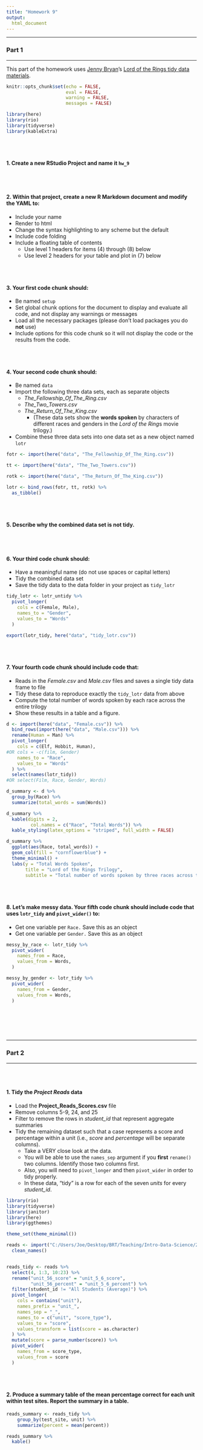 ```yaml
---
title: "Homework 9"
output:
  html_document
---
```


----

### Part 1

----

This part of the homework uses [Jenny Bryan](https://jennybryan.org/)'s [Lord of the Rings tidy data materials](https://github.com/jennybc/lotr-tidy). 

```r
knitr::opts_chunk$set(echo = FALSE,
                      eval = FALSE,
                      warning = FALSE,
                      messages = FALSE)

library(here)
library(rio)
library(tidyverse)
library(kableExtra)
```
<br>
<br>

#### 1. Create a new RStudio Project and name it `hw_9`
<br>
<br>

#### 2. Within that project, create a new R Markdown document and modify the YAML to: 
* Include your name
* Render to html
* Change the syntax highlighting to any scheme but the default 
* Include code folding
* Include a floating table of contents
  + Use level 1 headers for items (4) through (8) below 
  + Use level 2 headers for your table and plot in (7) below

<br>
<br>

#### 3. Your first code chunk should:
* Be named `setup`
* Set global chunk options for the document to display and evaluate all code, and not display any warnings or messages
* Load all the necessary packages (please don't load packages you do **not** use)
* Include options for this code chunk so it will not display the code or the results from the code. 

<br>
<br>

#### 4. Your second code chunk should:
* Be named `data`
* Import the following three data sets, each as separate objects
  + *The_Fellowship_Of_The_Ring.csv*
  + *The_Two_Towers.csv*
  + *The_Return_Of_The_King.csv*
    - (These data sets show the **words spoken** by characters of different races and genders in the *Lord of the Ring*s movie trilogy.)
* Combine these three data sets into one data set as a new object named `lotr`

```r

fotr <- import(here("data", "The_Fellowship_Of_The_Ring.csv"))

tt <- import(here("data", "The_Two_Towers.csv"))

rotk <- import(here("data", "The_Return_Of_The_King.csv"))

lotr <- bind_rows(fotr, tt, rotk) %>% 
  as_tibble() 

```
<br>
<br>

#### 5. Describe why the combined data set is not tidy.
<br>
<br>

#### 6. Your third code chunk should:
* Have a meaningful name (do not use spaces or capital letters)
* Tidy the combined data set
* Save the tidy data to the data folder in your project as `tidy_lotr`

```r

tidy_lotr <- lotr_untidy %>% 
  pivot_longer(
    cols = c(Female, Male),
    names_to = "Gender",
    values_to = "Words"
  )

export(lotr_tidy, here("data", "tidy_lotr.csv"))
```
<br>
<br>


#### 7. Your fourth code chunk should include code that:
* Reads in the *Female.csv* and *Male.csv* files and saves a single tidy data frame to file 
* Tidy these data to reproduce exactly the `tidy_lotr` data from above
* Compute the total number of words spoken by each race across the entire trilogy
* Show these results in a table and a figure.

```r

d <- import(here("data", "Female.csv")) %>% 
  bind_rows(import(here("data", "Male.csv"))) %>% 
  rename(Human = Man) %>% 
  pivot_longer(
    cols = c(Elf, Hobbit, Human),
#OR cols = -c(film, Gender)    
    names_to = "Race",
    values_to = "Words"
  ) %>% 
  select(names(lotr_tidy))
#OR select(Film, Race, Gender, Words)

d_summary <- d %>% 
  group_by(Race) %>% 
  summarize(total_words = sum(Words)) 
```

```r
d_summary %>% 
  kable(digits = 2,
         col.names = c("Race", "Total Words")) %>% 
  kable_styling(latex_options = "striped", full_width = FALSE)
```

```r

d_summary %>% 
  ggplot(aes(Race, total_words)) +
  geom_col(fill = "cornflowerblue") +
  theme_minimal() +
  labs(y = "Total Words Spoken",
       title = "Lord of the Rings Trilogy",
       subtitle = "Total number of words spoken by three races across the movie trilogy")
```
<br>
<br>


#### 8. Let's make messy data. Your fifth code chunk should include code that uses `lotr_tidy` and `pivot_wider()` to:
* Get one variable per `Race.` Save this as an object
* Get one variable per `Gender.` Save this as an object


```r

messy_by_race <- lotr_tidy %>% 
  pivot_wider(
    names_from = Race, 
    values_from = Words,
  )

messy_by_gender <- lotr_tidy %>% 
  pivot_wider(
    names_from = Gender, 
    values_from = Words,
  )

```
<br>
<br>
<br>
<br>

----

### Part 2

----
<br>
<br>

#### 1. Tidy the *Project Reads* data

* Load the **Project_Reads_Scores.csv** file
* Remove columns 5-9, 24, and 25
* Filter to remove the rows in *student_id* that represent aggregate summaries
* Tidy the remaining dataset such that a case represents a score and percentage within a unit (i.e., *score* and *percentage* will be separate columns). 
  + Take a VERY close look at the data. 
  + You will be able to use the `names_sep` argument if you **first** `rename()` two columns. Identify those two columns first. 
  + Also, you will need to `pivot_longer` and then `pivot_wider` in order to tidy properly. 
  + In these data, "tidy" is a row for each of the seven *units* for every *student_id*.


```r
library(rio)
library(tidyverse)
library(janitor)
library(here)
library(ggthemes)

theme_set(theme_minimal())

reads <- import("C:/Users/Joe/Desktop/BRT/Teaching/Intro-Data-Science/2019_fall/labs/data/Project_Reads_Scores.csv", setclass = "tbl_df") %>% 
  clean_names()


reads_tidy <- reads %>% 
  select(4, 1:3, 10:23) %>% 
  rename("unit_56_score" = "unit_5_6_score", 
         "unit_56_percent" = "unit_5_6_percent") %>% 
  filter(student_id != "All Students (Average)") %>% 
  pivot_longer(
    cols = contains("unit"),
    names_prefix = "unit_",
    names_sep = "_",
    names_to = c("unit", "score_type"),
    values_to = "score",
    values_transform = list(score = as.character)
  ) %>% 
  mutate(score = parse_number(score)) %>% 
  pivot_wider(
    names_from = score_type,
    values_from = score
  )
```
<br>
<br>

#### 2. Produce a summary table of the mean percentage correct for each unit within test sites. Report the summary in a table.

```r
reads_summary <- reads_tidy %>% 
	group_by(test_site, unit) %>% 
	summarize(percent = mean(percent))

reads_summary %>% 
  kable()
```

